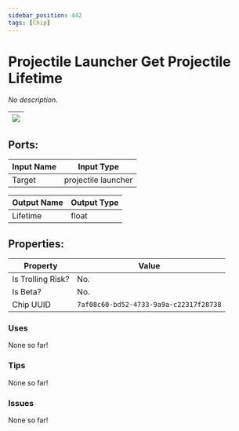 ```yaml
---
sidebar_position: 442
tags: [Chip]
---
```


# Projectile Launcher Get Projectile Lifetime


*No description.*

| ![](https://images-ext-2.discordapp.net/external/MPmIaQzlEPmgGWlgi-WxBBXt0Bjv_zWPkg1y1f_sy3s/https/www.recroomcircuits.com/image/circuit/absolute-value?width=206&height=108) |
|-----|

## Ports:

| Input Name | Input Type |
|-----------|-----------|
| Target | projectile launcher |

| Output Name | Output Type |
|-----------|-----------|
| Lifetime | float |

## Properties:

| Property  | Value |
|-------------------|-----------|
| Is Trolling Risk? | No. |
| Is Beta? | No. |
| Chip UUID | `7af08c60-bd52-4733-9a9a-c22317f28738` |

### Uses

None so far!

### Tips

None so far!

### Issues

None so far!